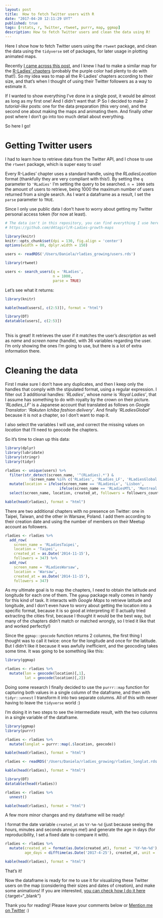 ```yaml
---
layout: post
title:  How to fetch Twitter users with R
date: "2017-04-20 12:11:29 UYT"
published: true
tags: [rstats, r, Twitter, rtweet, purrr, map, ggmap]
description: How to fetch Twitter users and clean the data using R!
---
```

Here I show how to fetch Twitter users using the `rtweet` package, and clean the data using the `tidyverse` set of packages, for later usage in plotting animated maps.  

<!--more-->

Recently [I came across this post](http://spatial.ly/2017/03/mapping-5000-years-of-city-growth/), and I knew I had to make a similar map for the [R-Ladies' chapters](http://rladies.org/) (probably the purple color had plenty to do with that!). So my idea was to map all the R-Ladies' chapters according to their size, and that's when I thought of using their Twitter followers as a way to estimate it. 

If I wanted to show everything I've done in a single post, it would be almost as long as my first one! And I didn't want that :P So I decided to make 2 _tutorial-like_ posts: one for the data preparation (this very one), and the second one about making the maps and animating them. And finally other post where I don't go into too much detail about everything.

So here I go!

# Getting Twitter users

I had to learn how to retrieve data from the Twitter API, and I chose to use the `rtweet` package, which is super easy to use! 

Every R-Ladies' chapter uses a standard handle, using the *RLadiesLocation* format (thankfully they are very compliant with this!). By setting the `q` parameter to `'RLadies'` I'm setting the query to be searched. `n = 1000` sets the amount of users to retrieve, being 1000 the maximum number of users returned from a single search. As I want a dataframe as a result, I set the `parse` parameter to `TRUE`.

Since I only use public data I don't have to worry about getting my Twitter personal access token (for now at least).

```r
# The data isn't in this repository, you can find everything I use here:
# https://github.com/d4tagirl/R-Ladies-growth-maps

library(knitr)
knitr::opts_chunk$set(dpi = 130, fig.align = 'center')
options(width = 80, dplyr.width = 150)

users <- readRDS('/Users/Daniela/rladies_growing/users.rds')
```

```r
library(rtweet)

users <- search_users(q = 'RLadies',
                      n = 1000,
                      parse = TRUE)
```

Let's see what it returns:

```r
library(knitr)

kable(head(users[, c(2:5)]), format = "html")

library(DT)
datatable(users[, c(2:5)])
```

<br/>
This is great! It retrieves the user if it matches the user's _description_ as well as _name_ and _screen name_ (handle), with 36 variables regarding the user. I'm only showing the ones I'm going to use, but there is a lot of extra information there.

# Cleaning the data

First I make sure I don't have any duplicates, and then I keep only the handles that comply with the stipulated format, using a regular expression. I filter out 3 additional handles: _'RLadies'_, whose _name_ is _'Royal Ladies'_, that I assume has something to do with royalty by the crown on their picture. _'RLadies\_LF'_ is a Japanese account that translated as follows on _Google Translator_: _'Rakuten Ichiba fashion delivery'_. And finally _'RLadiesGlobal'_ because it is not a chapter, so I don't want to map it. 

I also select the variables I will use, and correct the missing values on _location_ that I'll need to geocode the chapters. 

So it's time to clean up this data:

```r
library(dplyr)
library(lubridate)
library(stringr)
library(tidyr)

rladies <- unique(users) %>%
  filter(str_detect(screen_name, '^(RLadies).*') & 
           !screen_name %in% c('RLadies', 'RLadies_LF', 'RLadiesGlobal')) %>% 
  mutate(location = ifelse(screen_name == 'RLadiesLx', 'Lisbon',
                         ifelse(screen_name == 'RLadiesMTL', 'Montreal', location))) %>%
  select(screen_name, location, created_at, followers = followers_count)

kable(head(rladies), format = "html")         
```

There are two additional chapters with no presence on Twitter: one in Taipei, Taiwan, and the other in Warsaw, Poland. I add them according to their creation date and using the number of members on their Meetup account as followers.

```r

rladies <- rladies %>% 
  add_row(      
    screen_name = 'RLadiesTaipei',
    location = 'Taipei',
    created_at = as.Date('2014-11-15'),
    followers = 347) %>% 
  add_row(      
    screen_name = 'RLadiesWarsaw',
    location = 'Warsaw',
    created_at = as.Date('2014-11-15'),
    followers = 347)

```

As my ultimate goal is to map the chapters, I need to obtain the latitude and longitude for each one of them. The `ggmap` package really comes in handy for this kind of task. It interacts with _Google Maps_ to retrieve latitude and longitude, and I don't even have to worry about getting the location into a specific format, because it is so good at interpreting it! (I actually tried extracting the cities first, because I thought it would be the best way, but many of the chapters didn't match or matched wrongly, so I tried it like that and worked perfectly!)

Since the `ggmap::geocode` function returns 2 columns, the first thing I thought was to call it twice: once for the longitude and once for the latitude. But I didn't like it because it was awfully inefficient, and the geocoding takes some time. It was going to be something like this:

```r
library(ggmap)

rladies <- rladies %>% 
  mutate(lon = geocode(location)[,1],
         lat = geocode(location)[,2])
```

Doing some research I finally decided to use the `purrr::map` function for capturing both values in a single column of the dataframe, and then with `tidyr::unnest` I transform it into two separate columns. All of this with never having to leave the `tidyverse` world :)

I'm doing it in two steps to see the intermediate result, with the two columns in a single variable of the dataframe.

```r

library(ggmap)
library(purrr)

rladies <- rladies %>% 
  mutate(longlat = purrr::map(.$location, geocode)) 

kable(head(rladies), format = "html")   
```

```r
rladies <- readRDS('/Users/Daniela/rladies_growing/rladies_longlat.rds')

kable(head(rladies), format = "html")   

library(DT)
datatable(head(rladies))
```


```r
rladies <- rladies %>% 
  unnest() 

kable(head(rladies), format = "html")         
```

A few more minor changes and my dataframe will be ready! 

I format the date variable `created_at` as `%Y-%m-%d` (just because seeing the hours, minutes and seconds annoys me!) and generate the age in days (for reproducibility, I set a fixed date to compare it with).

```r
rladies <- rladies %>% 
  mutate(created_at = format(as.Date(created_at), format = '%Y-%m-%d'),
         age_days = difftime(as.Date('2017-4-25'), created_at, unit = 'days'))

kable(head(rladies), format = "html") 
```

That's it!

Now the dataframe is ready for me to use it for visualizing these Twitter users on the map (considering their sizes and dates of creation), and make some animations! If you are interested, [you can check how I do it here]() {:target="_blank"}

Thank you for reading! Please leave your comments below or [Mention me on Twitter](https://twitter.com/intent/tweet?user_id=114258616) :)
